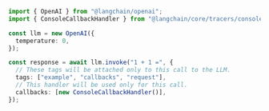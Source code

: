 ```typescript
import { OpenAI } from "@langchain/openai";
import { ConsoleCallbackHandler } from "@langchain/core/tracers/console";

const llm = new OpenAI({
  temperature: 0,
});

const response = await llm.invoke("1 + 1 =", {
  // These tags will be attached only to this call to the LLM.
  tags: ["example", "callbacks", "request"],
  // This handler will be used only for this call.
  callbacks: [new ConsoleCallbackHandler()],
});
```
